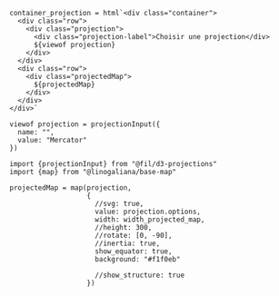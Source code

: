 ```ojs
container_projection = html`<div class="container">
  <div class="row">
    <div class="projection">
      <div class="projection-label">Choisir une projection</div>
      ${viewof projection}
    </div>
  </div>
  <div class="row">
    <div class="projectedMap">
      ${projectedMap}
    </div>
  </div>
</div>`
```


```ojs
viewof projection = projectionInput({
  name: "",
  value: "Mercator"
})
```

```ojs
import {projectionInput} from "@fil/d3-projections"
import {map} from "@linogaliana/base-map"
```

```ojs
projectedMap = map(projection,
                   {
                     //svg: true,
                     value: projection.options,
                     width: width_projected_map,
                     //height: 300,
                     //rotate: [0, -90],
                     //inertia: true,
                     show_equator: true,
                     background: "#f1f0eb"
                     
                     //show_structure: true
                   })
```
